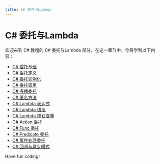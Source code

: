 ```yaml
---
title: C# 委托与Lambda
---
```


# C# 委托与Lambda

欢迎来到 C# 教程的 C# 委托与Lambda 部分，在这一章节中，你将学到以下内容：

- [C# 委托基础](./0-c-commission-basis.mdx)
- [C# 委托定义](./1-c-delegate-definition.mdx)
- [C# 委托实例化](./2-c-delegate-instantiation.mdx)
- [C# 委托调用](./3-c-delegate-call.mdx)
- [C# 多播委托](./4-c-multicast-delegate.mdx)
- [C# 匿名方法](./5-canonymous-method.mdx)
- [C# Lambda 表达式](./6-clambda-expressions.mdx)
- [C# Lambda 语法](./7-clambda-syntax.mdx)
- [C# Lambda 捕获变量](./8-clambda-capture-variables.mdx)
- [C# Action 委托](./9-caction-delegate.mdx)
- [C# Func 委托](./10-cfunc-delegation.mdx)
- [C# Predicate 委托](./11-cpredicate-delegate.mdx)
- [C# 事件处理委托](./12-c-event-handling-delegation.mdx)
- [C# 回调与异步模式](./13-c-callback-and-asynchronous-mode.mdx)

Have fun coding!